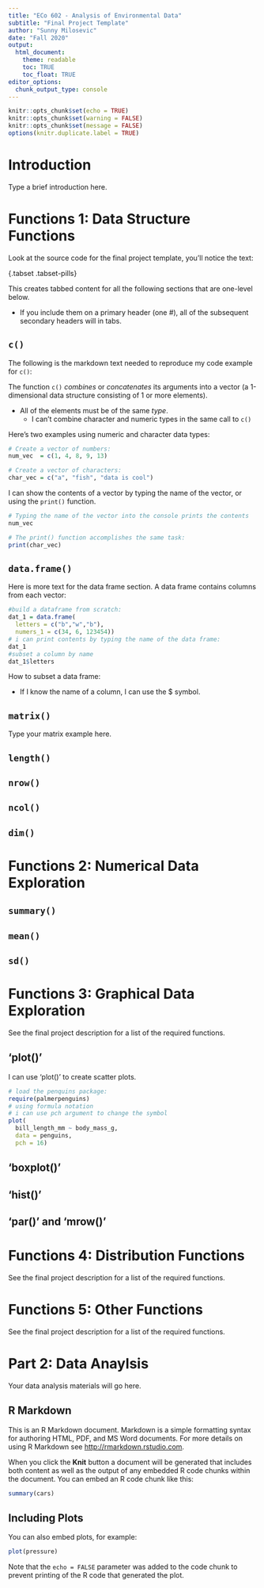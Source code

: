 ```yaml
---
title: "ECo 602 - Analysis of Environmental Data"
subtitle: "Final Project Template"
author: "Sunny Milosevic"
date: "Fall 2020"
output:
  html_document:
    theme: readable
    toc: TRUE
    toc_float: TRUE
editor_options:
  chunk_output_type: console
---
```


```r
knitr::opts_chunk$set(echo = TRUE)
knitr::opts_chunk$set(warning = FALSE)
knitr::opts_chunk$set(message = FALSE)
options(knitr.duplicate.label = TRUE)
```

<!-- The following text won't be displayed in your document.  It tells R how to make nicer looking buttons for your tabbed content. -->

<style type="text/css" rel="stylesheet">

.btn {
    border-width: 0 0 0 0;
    font-weight: normal;
    text-transform: none;
}

.btn-default {
    color: #2ecc71;
    background-color: #ffffff;
    border-color: #ffffff;
}
</style>

# Introduction

Type a brief introduction here.


# Functions 1: Data Structure Functions {.tabset .tabset-pills}

Look at the source code for the final project template, you'll notice the text:

{.tabset .tabset-pills}

This creates tabbed content for all the following sections that are one-level below.

- If you include them on a primary header (one #), all of the subsequent secondary headers will in tabs.




## `c()`

The following is the markdown text needed to reproduce my code example for `c()`:


The function `c()` *combines* or *concatenates* its arguments into a vector (a 1-dimensional data structure consisting of 1 or more elements).

- All of the elements must be of the same *type*.
  - I can't combine character and numeric types in the same call to `c()`

Here's two examples using numeric and character data types:

```r
# Create a vector of numbers:
num_vec  = c(1, 4, 8, 9, 13)

# Create a vector of characters:
char_vec = c("a", "fish", "data is cool")
```

I can show the contents of a vector by typing the name of the vector, or using the `print()` function.

```r
# Typing the name of the vector into the console prints the contents
num_vec

# The print() function accomplishes the same task:
print(char_vec)
```


## `data.frame()`

Here is more text for the data frame section. 
A data frame contains columns from each vector:
```r
#build a dataframe from scratch:
dat_1 = data.frame(
  letters = c("b","w","b"),
  numers_1 = c(34, 6, 123454))
# i can print contents by typing the name of the data frame: 
dat_1
#subset a column by name
dat_1$letters
```
How to subset a data frame:

- If I know the name of a column, I can use the $ symbol.

## `matrix()`

Type your matrix example here.


## `length()`


## `nrow()`


## `ncol()`


## `dim()`


# Functions 2: Numerical Data Exploration  {.tabset .tabset-pills}

## `summary()`

## `mean()`

## `sd()`
 


# Functions 3: Graphical Data Exploration {.tabset .tabset-pills}

See the final project description for a list of the required functions.

## 'plot()'

I can use 'plot()' to create scatter plots. 

```r
# load the penquins package:
require(palmerpenguins)
# using formula notation
# i can use pch argument to change the symbol
plot(
  bill_length_mm ~ body_mass_g, 
  data = penguins,
  pch = 16)

```

## 'boxplot()'


## 'hist()'


## 'par()' and 'mrow()'

# Functions 4: Distribution Functions {.tabset .tabset-pills}

See the final project description for a list of the required functions.



# Functions 5: Other Functions {.tabset .tabset-pills}

See the final project description for a list of the required functions.




# Part 2: Data Anaylsis

Your data analysis materials will go here.


## R Markdown

This is an R Markdown document. Markdown is a simple formatting syntax for authoring HTML, PDF, and MS Word documents. For more details on using R Markdown see <http://rmarkdown.rstudio.com>.

When you click the **Knit** button a document will be generated that includes both content as well as the output of any embedded R code chunks within the document. You can embed an R code chunk like this:

```r
summary(cars)
```

## Including Plots

You can also embed plots, for example:

```r
plot(pressure)
```

Note that the `echo = FALSE` parameter was added to the code chunk to prevent printing of the R code that generated the plot.
